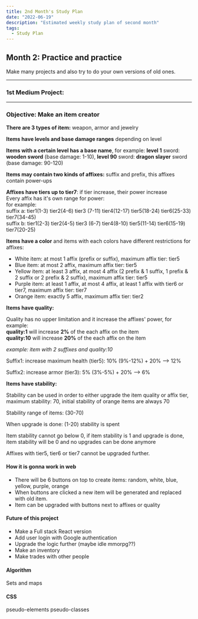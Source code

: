 ```yaml
---
title: 2nd Month's Study Plan
date: "2022-06-19"
description: "Estimated weekly study plan of second month"
tags:
  - Study Plan
---
```


## Month 2: Practice and practice

Make many projects and also try to do your own versions of old ones.

---

### 1st Medium Project:

---

### Objective: Make an item creator

**There are 3 types of item:** weapon, armor and jewelry

**Items have levels and base damage ranges** depending on level

**Items with a certain level has a base name**, for example: **level 1** sword: **wooden sword** (base damage: 1-10), **level 90** sword: **dragon slayer** sword (base damage: 90-120)

**Items may contain two kinds of affixes:** suffix and prefix, this affixes contain power-ups 

**Affixes have tiers up to tier7**: if tier increase, their power increase  
Every affix has it's own range for power:  
for example:    
suffix a: tier1(1-3) tier2(4-6) tier3 (7-11) tier4(12-17) tier5(18-24) tier6(25-33) tier7(34-45)  
suffix b: tier1(2-3) tier2(4-5) tier3 (6-7) tier4(8-10) tier5(11-14) tier6(15-19) tier7(20-25)  

**Items have a color** and items with each colors have different restrictions for affixes:

- White item: at most 1 affix (prefix or suffix), maximum affix tier: tier5
- Blue item: at most 2 affix, maximum affix tier: tier5
- Yellow item: at least 3 affix, at most 4 affix (2 prefix & 1 suffix, 1 prefix & 2 suffix or 2 prefix & 2 suffix), maximum affix tier: tier5
- Purple item: at least 1 affix, at most 4 affix, at least 1 affix with tier6 or tier7, maximum affix tier: tier7
- Orange item: exactly 5 affix, maximum affix tier: tier2

**Items have quality:**

Quality has no upper limitation and it increase the affixes' power, for example:  
**quality:1** will increase **2%** of the each affix on the item  
**quality:10** will increase **20%** of the each affix on the item

*example: item with 2 suffixes and quality:10*

Suffix1: increase maximum health (tier5): 10% (9%-12%) + 20% --> 12%

Suffix2: increase armor (tier3): 5% (3%-5%) + 20% --> 6%

**Items have stability:**

Stability can be used in order to either upgrade the item quality or affix tier, maximum stability: 70, initial stability of orange items are always 70

Stability range of items: (30-70)

When upgrade is done: (1-20) stability is spent

Item stability cannot go below 0, if item stability is 1 and upgrade is done, item stability will be 0 and no upgrades can be done anymore

Affixes with tier5, tier6 or tier7 cannot be upgraded further.


#### How it is gonna work in web

- There will be 6 buttons on top to create items: random, white, blue, yellow, purple, orange
- When buttons are clicked a new item will be generated and replaced with old item.
- Item can be upgraded with buttons next to affixes or quality


#### Future of this project

- Make a Full stack React version
- Add user login with Google authentication
- Upgrade the logic further (maybe idle mmorpg??)
- Make an inventory
- Make trades with other people


#### Algorithm

Sets and maps

#### CSS

pseudo-elements
pseudo-classes
